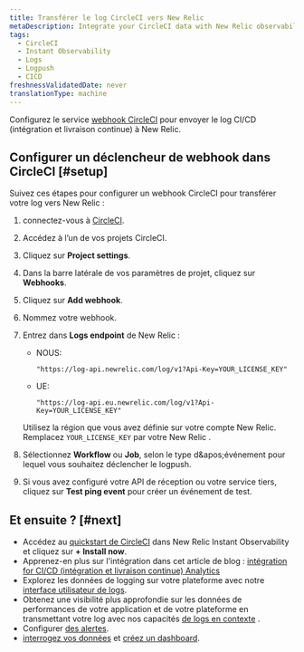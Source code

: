 ```yaml
---
title: Transférer le log CircleCI vers New Relic
metaDescription: Integrate your CircleCI data with New Relic observability.
tags:
  - CircleCI
  - Instant Observability
  - Logs
  - Logpush
  - CICD
freshnessValidatedDate: never
translationType: machine
---
```


Configurez le service [webhook CircleCI](https://circleci.com/docs/2.0/webhooks/) pour envoyer le log CI/CD (intégration et livraison continue) à New Relic.

## Configurer un déclencheur de webhook dans CircleCI [#setup]

Suivez ces étapes pour configurer un webhook CircleCI pour transférer votre log vers New Relic :

1. connectez-vous à [CircleCI](https://app.circleci.com/projects).

2. Accédez à l’un de vos projets CircleCI.

3. Cliquez sur <DNT>**Project settings**</DNT>.

4. Dans la barre latérale de vos paramètres de projet, cliquez sur <DNT>**Webhooks**</DNT>.

5. Cliquez sur <DNT>**Add webhook**</DNT>.

6. Nommez votre webhook.

7. Entrez dans <DNT>**Logs endpoint**</DNT> de New Relic :

   * NOUS:

     ```
     "https://log-api.newrelic.com/log/v1?Api-Key=YOUR_LICENSE_KEY"
     ```

   * UE:

     ```
     "https://log-api.eu.newrelic.com/log/v1?Api-Key=YOUR_LICENSE_KEY"
     ```

   Utilisez la région que vous avez définie sur votre compte New Relic. Remplacez `YOUR_LICENSE_KEY` par votre New Relic <InlinePopover type="licenseKey" />.

8. Sélectionnez <DNT>**Workflow**</DNT> ou <DNT>**Job**</DNT>, selon le type d&amp;apos;événement pour lequel vous souhaitez déclencher le logpush.

9. Si vous avez configuré votre API de réception ou votre service tiers, cliquez sur <DNT>**Test ping event**</DNT> pour créer un événement de test.

<InstallFeedback />

## Et ensuite ? [#next]

* Accédez au [quickstart de CircleCI](https://newrelic.com/instant-observability/circleci/39109d3d-b1d8-4366-8ca9-b8925005f727) dans New Relic Instant Observability et cliquez sur <DNT>**+ Install now**</DNT>.
* Apprenez-en plus sur l&apos;intégration dans cet article de blog : [intégration for CI/CD (intégration et livraison continue) Analytics](https://newrelic.com/blog/nerdlog/integrations-for-ci-cd-analytics)
* Explorez les données de logging sur votre plateforme avec notre [interface utilisateur de logs](/docs/logs/log-management/ui-data/use-logs-ui/).
* Obtenez une visibilité plus approfondie sur les données de performances de votre application et de votre plateforme en transmettant votre log avec nos capacités [de logs en contexte](/docs/logs/enable-log-management-new-relic/configure-logs-context/configure-logs-context-apm-agents/) .
* Configurer [des alertes](/docs/alerts-applied-intelligence/new-relic-alerts/alert-conditions/create-alert-conditions/).
* [interrogez vos données](/docs/query-your-data/explore-query-data/get-started/introduction-querying-new-relic-data/) et [créez un dashboard](/docs/query-your-data/explore-query-data/dashboards/introduction-dashboards/).